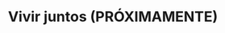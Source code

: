 ---
title: "Vivir juntos (PRÓXIMAMENTE)"
publishedAt: "2025-01-01"
images:
  - "/images/projects/project-01/solito.jpg"
---